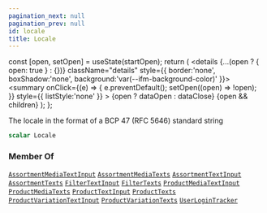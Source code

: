 ```yaml
---
pagination_next: null
pagination_prev: null
id: locale
title: Locale
---
```









  const [open, setOpen] = useState(startOpen);
  return (
    <details {...(open ? { open: true } : {})} className="details" style={{ border:'none', boxShadow:'none', background:'var(--ifm-background-color)' }}>
      <summary
        onClick={(e) => {
          e.preventDefault();
          setOpen((open) => !open);
        }}
        style={{ listStyle:'none' }}
      >
      {open ? dataOpen : dataClose}
      </summary>
      {open && children}
    </details>
  );
};








The locale in the format of a BCP 47 (RFC 5646) standard string


```graphql
scalar Locale
```








### Member Of

[`AssortmentMediaTextInput`](/schema/types/inputs/assortment-media-text-input.mdx)  <Badge class="badge badge--secondary" text="input"/><Bullet />[`AssortmentMediaTexts`](/schema/types/objects/assortment-media-texts.mdx)  <Badge class="badge badge--secondary" text="object"/><Bullet />[`AssortmentTextInput`](/schema/types/inputs/assortment-text-input.mdx)  <Badge class="badge badge--secondary" text="input"/><Bullet />[`AssortmentTexts`](/schema/types/objects/assortment-texts.mdx)  <Badge class="badge badge--secondary" text="object"/><Bullet />[`FilterTextInput`](/schema/types/inputs/filter-text-input.mdx)  <Badge class="badge badge--secondary" text="input"/><Bullet />[`FilterTexts`](/schema/types/objects/filter-texts.mdx)  <Badge class="badge badge--secondary" text="object"/><Bullet />[`ProductMediaTextInput`](/schema/types/inputs/product-media-text-input.mdx)  <Badge class="badge badge--secondary" text="input"/><Bullet />[`ProductMediaTexts`](/schema/types/objects/product-media-texts.mdx)  <Badge class="badge badge--secondary" text="object"/><Bullet />[`ProductTextInput`](/schema/types/inputs/product-text-input.mdx)  <Badge class="badge badge--secondary" text="input"/><Bullet />[`ProductTexts`](/schema/types/objects/product-texts.mdx)  <Badge class="badge badge--secondary" text="object"/><Bullet />[`ProductVariationTextInput`](/schema/types/inputs/product-variation-text-input.mdx)  <Badge class="badge badge--secondary" text="input"/><Bullet />[`ProductVariationTexts`](/schema/types/objects/product-variation-texts.mdx)  <Badge class="badge badge--secondary" text="object"/><Bullet />[`UserLoginTracker`](/schema/types/objects/user-login-tracker.mdx)  <Badge class="badge badge--secondary" text="object"/>


